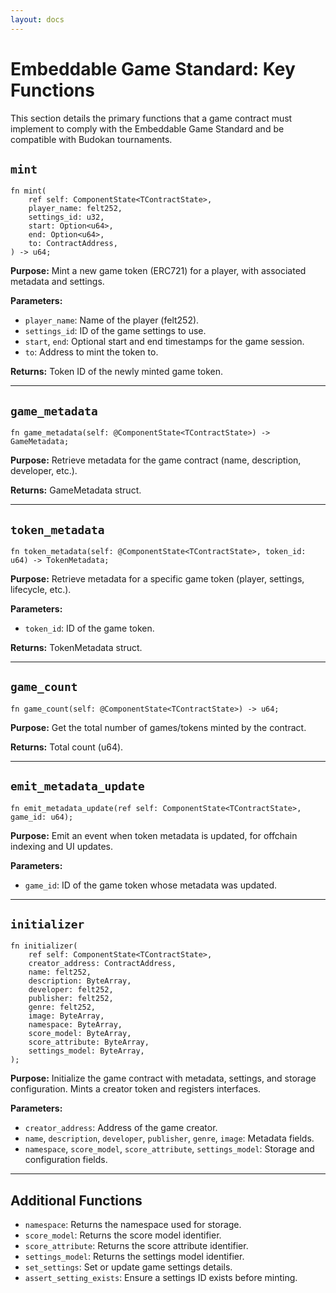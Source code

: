 ```yaml
---
layout: docs
---
```


# Embeddable Game Standard: Key Functions

This section details the primary functions that a game contract must implement to comply with the Embeddable Game Standard and be compatible with Budokan tournaments.

## `mint`
```cairo
fn mint(
    ref self: ComponentState<TContractState>,
    player_name: felt252,
    settings_id: u32,
    start: Option<u64>,
    end: Option<u64>,
    to: ContractAddress,
) -> u64;
```
**Purpose:** Mint a new game token (ERC721) for a player, with associated metadata and settings.

**Parameters:**
- `player_name`: Name of the player (felt252).
- `settings_id`: ID of the game settings to use.
- `start`, `end`: Optional start and end timestamps for the game session.
- `to`: Address to mint the token to.

**Returns:** Token ID of the newly minted game token.

---

## `game_metadata`
```cairo
fn game_metadata(self: @ComponentState<TContractState>) -> GameMetadata;
```
**Purpose:** Retrieve metadata for the game contract (name, description, developer, etc.).

**Returns:** GameMetadata struct.

---

## `token_metadata`
```cairo
fn token_metadata(self: @ComponentState<TContractState>, token_id: u64) -> TokenMetadata;
```
**Purpose:** Retrieve metadata for a specific game token (player, settings, lifecycle, etc.).

**Parameters:**
- `token_id`: ID of the game token.

**Returns:** TokenMetadata struct.

---

## `game_count`
```cairo
fn game_count(self: @ComponentState<TContractState>) -> u64;
```
**Purpose:** Get the total number of games/tokens minted by the contract.

**Returns:** Total count (u64).

---

## `emit_metadata_update`
```cairo
fn emit_metadata_update(ref self: ComponentState<TContractState>, game_id: u64);
```
**Purpose:** Emit an event when token metadata is updated, for offchain indexing and UI updates.

**Parameters:**
- `game_id`: ID of the game token whose metadata was updated.

---

## `initializer`
```cairo
fn initializer(
    ref self: ComponentState<TContractState>,
    creator_address: ContractAddress,
    name: felt252,
    description: ByteArray,
    developer: felt252,
    publisher: felt252,
    genre: felt252,
    image: ByteArray,
    namespace: ByteArray,
    score_model: ByteArray,
    score_attribute: ByteArray,
    settings_model: ByteArray,
);
```
**Purpose:** Initialize the game contract with metadata, settings, and storage configuration. Mints a creator token and registers interfaces.

**Parameters:**
- `creator_address`: Address of the game creator.
- `name`, `description`, `developer`, `publisher`, `genre`, `image`: Metadata fields.
- `namespace`, `score_model`, `score_attribute`, `settings_model`: Storage and configuration fields.

---

## Additional Functions
- `namespace`: Returns the namespace used for storage.
- `score_model`: Returns the score model identifier.
- `score_attribute`: Returns the score attribute identifier.
- `settings_model`: Returns the settings model identifier.
- `set_settings`: Set or update game settings details.
- `assert_setting_exists`: Ensure a settings ID exists before minting. 
